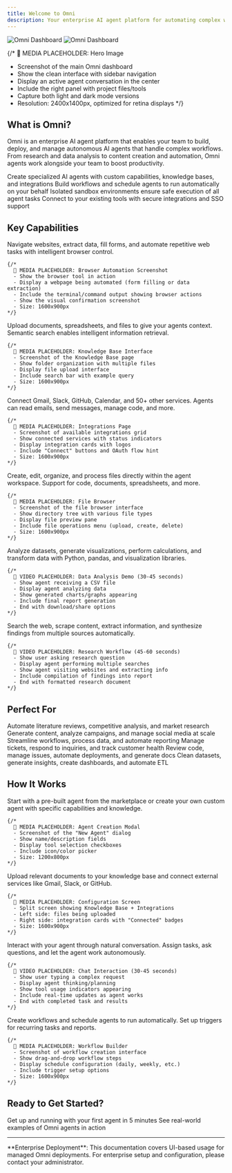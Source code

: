 ```yaml
---
title: Welcome to Omni
description: Your enterprise AI agent platform for automating complex workflows
---
```


<img
  className="block dark:hidden"
  src="/images/hero-light.png"
  alt="Omni Dashboard"
/>
<img
  className="hidden dark:block"
  src="/images/hero-dark.png"
  alt="Omni Dashboard"
/>

{/* 
  📸 MEDIA PLACEHOLDER: Hero Image
  - Screenshot of the main Omni dashboard
  - Show the clean interface with sidebar navigation
  - Display an active agent conversation in the center
  - Include the right panel with project files/tools
  - Capture both light and dark mode versions
  - Resolution: 2400x1400px, optimized for retina displays
*/}

## What is Omni?

Omni is an enterprise AI agent platform that enables your team to build, deploy, and manage autonomous AI agents that handle complex workflows. From research and data analysis to content creation and automation, Omni agents work alongside your team to boost productivity.

<CardGroup cols={2}>
  <Card
    title="Intelligent Agents"
    icon="robot"
    href="/guides/agents/overview"
  >
    Create specialized AI agents with custom capabilities, knowledge bases, and integrations
  </Card>
  <Card
    title="Powerful Automation"
    icon="bolt"
    href="/guides/automation/workflows"
  >
    Build workflows and schedule agents to run automatically on your behalf
  </Card>
  <Card
    title="Secure Execution"
    icon="shield"
    href="/core-concepts#sandbox-environment"
  >
    Isolated sandbox environments ensure safe execution of all agent tasks
  </Card>
  <Card
    title="Enterprise Ready"
    icon="building"
    href="/guides/integrations/overview"
  >
    Connect to your existing tools with secure integrations and SSO support
  </Card>
</CardGroup>

## Key Capabilities

<AccordionGroup>
  <Accordion title="Browser Automation" icon="browser">
    Navigate websites, extract data, fill forms, and automate repetitive web tasks with intelligent browser control.
    
    {/* 
      📸 MEDIA PLACEHOLDER: Browser Automation Screenshot
      - Show the browser tool in action
      - Display a webpage being automated (form filling or data extraction)
      - Include the terminal/command output showing browser actions
      - Show the visual confirmation screenshot
      - Size: 1600x900px
    */}
  </Accordion>

  <Accordion title="Knowledge Base" icon="book">
    Upload documents, spreadsheets, and files to give your agents context. Semantic search enables intelligent information retrieval.
    
    {/* 
      📸 MEDIA PLACEHOLDER: Knowledge Base Interface
      - Screenshot of the Knowledge Base page
      - Show folder organization with multiple files
      - Display file upload interface
      - Include search bar with example query
      - Size: 1600x900px
    */}
  </Accordion>

  <Accordion title="Multi-Tool Integration" icon="puzzle-piece">
    Connect Gmail, Slack, GitHub, Calendar, and 50+ other services. Agents can read emails, send messages, manage code, and more.
    
    {/* 
      📸 MEDIA PLACEHOLDER: Integrations Page
      - Screenshot of available integrations grid
      - Show connected services with status indicators
      - Display integration cards with logos
      - Include "Connect" buttons and OAuth flow hint
      - Size: 1600x900px
    */}
  </Accordion>

  <Accordion title="File Management" icon="folder">
    Create, edit, organize, and process files directly within the agent workspace. Support for code, documents, spreadsheets, and more.
    
    {/* 
      📸 MEDIA PLACEHOLDER: File Browser
      - Screenshot of the file browser interface
      - Show directory tree with various file types
      - Display file preview pane
      - Include file operations menu (upload, create, delete)
      - Size: 1600x900px
    */}
  </Accordion>

  <Accordion title="Data Processing" icon="chart-line">
    Analyze datasets, generate visualizations, perform calculations, and transform data with Python, pandas, and visualization libraries.
    
    {/* 
      🎥 VIDEO PLACEHOLDER: Data Analysis Demo (30-45 seconds)
      - Show agent receiving a CSV file
      - Display agent analyzing data
      - Show generated charts/graphs appearing
      - Include final report generation
      - End with download/share options
    */}
  </Accordion>

  <Accordion title="Web Research" icon="magnifying-glass">
    Search the web, scrape content, extract information, and synthesize findings from multiple sources automatically.
    
    {/* 
      🎥 VIDEO PLACEHOLDER: Research Workflow (45-60 seconds)
      - Show user asking research question
      - Display agent performing multiple searches
      - Show agent visiting websites and extracting info
      - Include compilation of findings into report
      - End with formatted research document
    */}
  </Accordion>
</AccordionGroup>

## Perfect For

<CardGroup cols={3}>
  <Card title="Research Teams" icon="microscope">
    Automate literature reviews, competitive analysis, and market research
  </Card>
  <Card title="Marketing Departments" icon="megaphone">
    Generate content, analyze campaigns, and manage social media at scale
  </Card>
  <Card title="Operations Teams" icon="gears">
    Streamline workflows, process data, and automate reporting
  </Card>
  <Card title="Customer Success" icon="headset">
    Manage tickets, respond to inquiries, and track customer health
  </Card>
  <Card title="Development Teams" icon="code">
    Review code, manage issues, automate deployments, and generate docs
  </Card>
  <Card title="Data Teams" icon="database">
    Clean datasets, generate insights, create dashboards, and automate ETL
  </Card>
</CardGroup>

## How It Works

<Steps>
  <Step title="Create Your Agent">
    Start with a pre-built agent from the marketplace or create your own custom agent with specific capabilities and knowledge.
    
    {/* 
      📸 MEDIA PLACEHOLDER: Agent Creation Modal
      - Screenshot of the "New Agent" dialog
      - Show name/description fields
      - Display tool selection checkboxes
      - Include icon/color picker
      - Size: 1200x800px
    */}
  </Step>

  <Step title="Add Knowledge & Integrations">
    Upload relevant documents to your knowledge base and connect external services like Gmail, Slack, or GitHub.
    
    {/* 
      📸 MEDIA PLACEHOLDER: Configuration Screen
      - Split screen showing Knowledge Base + Integrations
      - Left side: files being uploaded
      - Right side: integration cards with "Connected" badges
      - Size: 1600x900px
    */}
  </Step>

  <Step title="Chat & Delegate">
    Interact with your agent through natural conversation. Assign tasks, ask questions, and let the agent work autonomously.
    
    {/* 
      🎥 VIDEO PLACEHOLDER: Chat Interaction (30-45 seconds)
      - Show user typing a complex request
      - Display agent thinking/planning
      - Show tool usage indicators appearing
      - Include real-time updates as agent works
      - End with completed task and results
    */}
  </Step>

  <Step title="Automate & Scale">
    Create workflows and schedule agents to run automatically. Set up triggers for recurring tasks and reports.
    
    {/* 
      📸 MEDIA PLACEHOLDER: Workflow Builder
      - Screenshot of workflow creation interface
      - Show drag-and-drop workflow steps
      - Display schedule configuration (daily, weekly, etc.)
      - Include trigger setup options
      - Size: 1600x900px
    */}
  </Step>
</Steps>

## Ready to Get Started?

<CardGroup cols={2}>
  <Card
    title="Quick Start Guide"
    icon="rocket"
    href="/quickstart"
  >
    Get up and running with your first agent in 5 minutes
  </Card>
  <Card
    title="Explore Use Cases"
    icon="lightbulb"
    href="/use-cases/research-analysis"
  >
    See real-world examples of Omni agents in action
  </Card>
</CardGroup>

---

<Note>
  **Enterprise Deployment**: This documentation covers UI-based usage for managed Omni deployments. For enterprise setup and configuration, please contact your administrator.
</Note>
